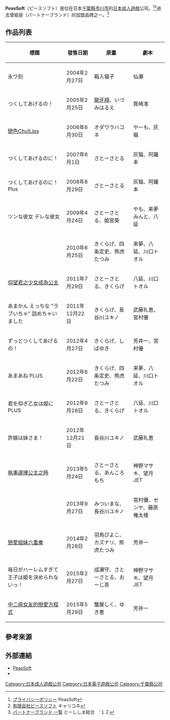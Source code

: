 {{expand|time=2015-10-28T08:49:46+00:00}}
{{Infobox company
| name                = PeasSoft
| name_en             = 
| logo                = 
| logo_size           = 
| logo_caption        = 
| image               =          
| image_size          =
| image_caption       =
| type                = [[有限公司|有限公司]]
| native_name         = 有限会社ピースソフト
| native_name_lang    =
| other_name          = 
| traded_as           = 
| com_code            =
| ROC_UBN             = 
| fate                = 
| predecessor         = 
| successor           = 
| foundation          = 
| defunct             = 
| location            = {{JPN}}[[千葉縣|千葉縣]][[市川市|市川市]]南八幡3-6-18-703
| locations           = 
| area_served         = 日本
| founder             = 
| chairman            =
| vice_chairman       = 
| president           = 
| MD                  = 
| GM                  = 
| CEO                 = 
| COO                 = 
| CFO                 = 
| CMO                 = 
| CD                  = 
| key_people          = 山本純
| industry            = 軟體
| products            = [[日本成人遊戲|成人遊戲]]
| services            = 
| revenue             = 
| operating_income    = 
| net_income          = 
| aum                 = 
| assets              = 
| equity              = 
| owner               = 
| num_employees       = 
| parent              = 
| divisions           = 
| subsid              = 
| homepage            = http://www.peassoft.com/
| zip_code            = 
| telephone_no        = 
| slogan              = 
| capital             = 
| market_value        = 
| P/E_ratio           = 
| earnings_per_share  = 
| net_asset_value     = 
| accounting_period   = 
| major_shareholder   = 
| footnotes           = 
}}
{{美少女ゲームブランド
|ブランド名 =PeasSoft
|ジャンル =[[日本成人遊戲|成人遊戲]]
|企業名 =PeasSoft
|関連ブランド =
|審査 =[[電腦軟體倫理機構|電腦軟體倫理機構]]
|主要人物 =
|特記事項 =
|メインブランド =
|デビュー作 ={{lang|ja|永ワ刻}}
|デビュー作発売日 =2004年2月27日
|最新作 =[[中二病女友的戀愛方程式|中二病女友的戀愛方程式]]
|最新作発売日 =2015年5月29日
|最終作 =
|最終作発売日 =
|URL =http://www.peassoft.com/
|サイト名 =PeasSoft
}}
'''PeasSoft'''（ピースソフト）是位在日本[[千葉縣|千葉縣]][[市川市|市川市]]的[[日本成人遊戲|日本成人遊戲]]公司。<ref>[http://www.peassoft.com/copyright2.html プライバシーポリシー] {{Wayback|url=http://www.peassoft.com/copyright2.html |date=20160407215118 }}PeasSoft{{ja}}</ref><ref>[http://careerconnection.jp/review/711508-corpDetail.html 有限会社ピースソフト] {{Wayback|url=http://careerconnection.jp/review/711508-corpDetail.html |date=20160306205453 }}キャリコネ{{ja}}</ref>過去曾經是{{Tsl|ja|パートナーブランド|Partner Brand}}（パートナーブランド）的加盟品牌之一。<ref>[http://dqpb4416.hotcom-web.com/main/link/link2.html パートナーブランド 一覧] {{Wayback|url=http://dqpb4416.hotcom-web.com/main/link/link2.html |date=20160624172030 }}とーししま総合　'１２{{ja}}</ref>

==作品列表==
{| class="wikitable"
|-
! 標題 !! 發售日期 !! 原畫 !! 劇本
|-
| 永ワ刻 || 2004年2月27日 || 箱入猫子 || 仙瀬
|-
| つくしてあげるの！ || 2005年2月25日 || [[龍牙翔|龍牙翔]]、いづみはるえ || 箕崎准
|-
| [[戀色Chu!Lips|戀色Chu!Lips]] || 2006年6月30日 || オダワラハコネ || やーも、灰猫
|-
| つくしてあげるのに！ || 2007年6月1日 || さとーさとる || 灰猫、阿羅本
|-
| つくしてあげるのに！ Plus || 2008年8月29日 || さとーさとる || 灰猫、阿羅本
|-
| ツンな彼女 デレな彼女 || 2009年4月24日 || さとーさとる、姫宮葵 || やも、来夢みんと、八延
|-
| {{Tsl|ja|あまあね}} || 2010年6月25日 || きくらげ、四条定史、熊虎たつみ || 来夢、八延、川口トオル
|-
| [[仰望君之少女成為公主|仰望君之少女成為公主]] || 2011年7月29日 || さとーさとる、きくらげ || 八延、川口トオル
|-
| あまかん えっちな "ラブいちゃ" 詰めちゃいました || 2011年12月22日 || きくらげ、長谷川ユキノ || 武藤礼恵、宮村優
|-
| ずっとつくしてあげるの！ || 2012年4月27日 || きくらげ、しばゆき || 芳井一、宮村優
|-
| あまあね PLUS || 2012年6月22日 || きくらげ、四条定史、熊虎たつみ || 来夢、八延、川口トオル
|-
| 君を仰ぎ乙女は姫に PLUS || 2012年9月28日 || さとーさとる、きくらげ || 八延、川口トオル
|-
| 許嫁は妹さま！ || 2012年12月21日 || 長谷川ユキノ || 武藤礼恵
|-
| [[執事選擇公主之時|執事選擇公主之時]] || 2013年5月24日 || さとーさとる、あんころもち || 神野マサキ、望月JET
|-
| {{lang|ja|恋×恋＝∞ ～恋する乙女にできること～ }} || 2013年9月27日 || みついまな、長谷川ユキノ || 宮村優、センヤ、藤原権太楼
|-
| [[戀愛姐妹六重奏|戀愛姐妹六重奏]] || 2014年2月28日 || 羽鳥ぴよこ、カズナリ、熊虎たつみ || 芳井一
|-
| 毎日がハーレムすぎて王子は姫を決められないっ！ || 2015年2月27日 || 成瀬守、さとーさとる、おーじ茶 || 神野マサキ、望月JET
|-
| [[中二病女友的戀愛方程式|中二病女友的戀愛方程式]] || 2015年5月29日 || 蟹屋しく、ゆき恵 || 芳井一
|}

==參考來源==
<references />

==外部連結==
*[https://web.archive.org/web/20151029183924/http://www.peassoft.com/ PeasSoft]{{ja}}
*{{Twitter|peassoft}}{{ja}}

[[Category:日本成人遊戲公司|Category:日本成人遊戲公司]]
[[Category:日本電子遊戲公司|Category:日本電子遊戲公司]]
[[Category:千葉縣公司|Category:千葉縣公司]]